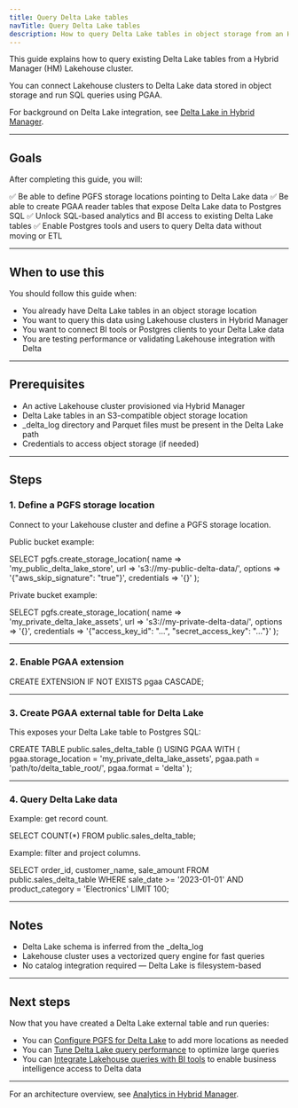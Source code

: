 ```yaml
---
title: Query Delta Lake tables
navTitle: Query Delta Lake tables
description: How to query Delta Lake tables in object storage from an HM-managed EDB Postgres Lakehouse cluster.
---
```



This guide explains how to query existing Delta Lake tables from a Hybrid Manager (HM) Lakehouse cluster.

You can connect Lakehouse clusters to Delta Lake data stored in object storage and run SQL queries using PGAA.

For background on Delta Lake integration, see [Delta Lake in Hybrid Manager](../../delta_lake.mdx).

---

## Goals

After completing this guide, you will:

✅ Be able to define PGFS storage locations pointing to Delta Lake data
✅ Be able to create PGAA reader tables that expose Delta Lake data to Postgres SQL
✅ Unlock SQL-based analytics and BI access to existing Delta Lake tables
✅ Enable Postgres tools and users to query Delta data without moving or ETL

---

## When to use this

You should follow this guide when:

- You already have Delta Lake tables in an object storage location
- You want to query this data using Lakehouse clusters in Hybrid Manager
- You want to connect BI tools or Postgres clients to your Delta Lake data
- You are testing performance or validating Lakehouse integration with Delta

---

## Prerequisites

- An active Lakehouse cluster provisioned via Hybrid Manager
- Delta Lake tables in an S3-compatible object storage location
- _delta_log directory and Parquet files must be present in the Delta Lake path
- Credentials to access object storage (if needed)

---

## Steps

### 1. Define a PGFS storage location

Connect to your Lakehouse cluster and define a PGFS storage location.

Public bucket example:

SELECT pgfs.create_storage_location(
name => 'my_public_delta_lake_store',
url => 's3://my-public-delta-data/',
options => '{"aws_skip_signature": "true"}',
credentials => '{}'
);

Private bucket example:

SELECT pgfs.create_storage_location(
name => 'my_private_delta_lake_assets',
url => 's3://my-private-delta-data/',
options => '{}',
credentials => '{"access_key_id": "...", "secret_access_key": "..."}'
);

---

### 2. Enable PGAA extension

CREATE EXTENSION IF NOT EXISTS pgaa CASCADE;

---

### 3. Create PGAA external table for Delta Lake

This exposes your Delta Lake table to Postgres SQL:

CREATE TABLE public.sales_delta_table ()
USING PGAA
WITH (
pgaa.storage_location = 'my_private_delta_lake_assets',
pgaa.path = 'path/to/delta_table_root/',
pgaa.format = 'delta'
);

---

### 4. Query Delta Lake data

Example: get record count.

SELECT COUNT(*) FROM public.sales_delta_table;

Example: filter and project columns.

SELECT order_id, customer_name, sale_amount
FROM public.sales_delta_table
WHERE sale_date >= '2023-01-01'
AND product_category = 'Electronics'
LIMIT 100;

---

## Notes

- Delta Lake schema is inferred from the _delta_log
- Lakehouse cluster uses a vectorized query engine for fast queries
- No catalog integration required — Delta Lake is filesystem-based

---

## Next steps

Now that you have created a Delta Lake external table and run queries:

- You can [Configure PGFS for Delta Lake](./configure-delta-pgfs) to add more locations as needed
- You can [Tune Delta Lake query performance](./performance-delta-lake-queries) to optimize large queries
- You can [Integrate Lakehouse queries with BI tools](../../delta_lake.mdx) to enable business intelligence access to Delta data

---

For an architecture overview, see [Analytics in Hybrid Manager](../index.mdx).
